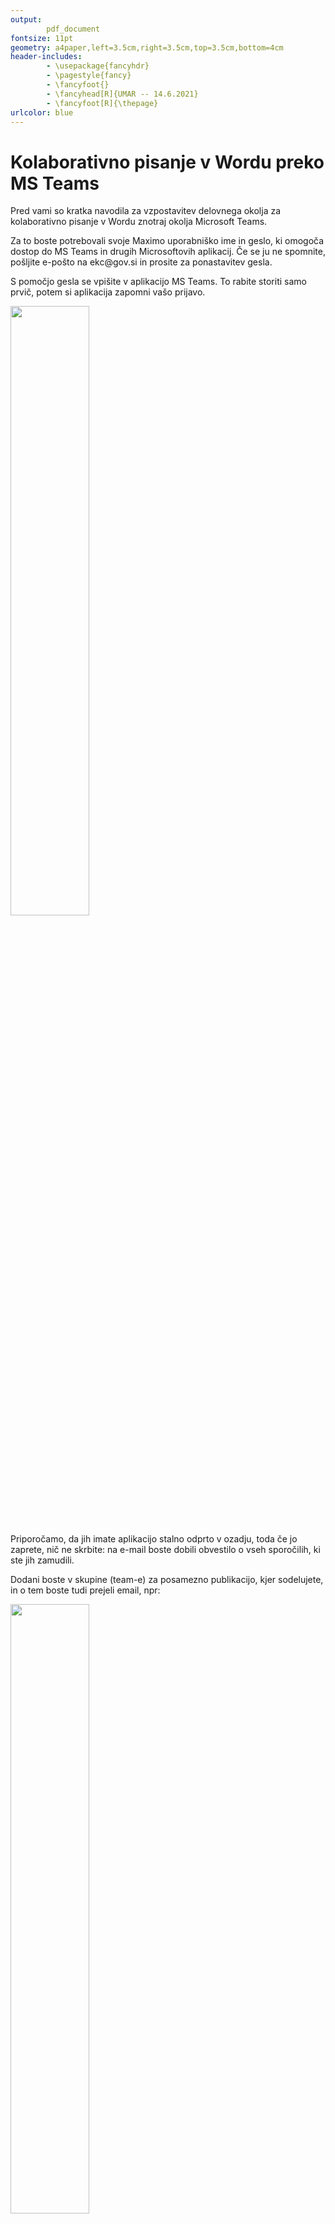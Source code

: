 ```yaml
---
output:
        pdf_document
fontsize: 11pt
geometry: a4paper,left=3.5cm,right=3.5cm,top=3.5cm,bottom=4cm
header-includes:
        - \usepackage{fancyhdr}
        - \pagestyle{fancy}
        - \fancyfoot{}
        - \fancyhead[R]{UMAR -- 14.6.2021}
        - \fancyfoot[R]{\thepage}
urlcolor: blue
---
```

        
\newpage


# Kolaborativno pisanje v Wordu preko MS Teams{-}

Pred vami so kratka navodila za vzpostavitev delovnega okolja za kolaborativno pisanje v Wordu znotraj okolja Microsoft Teams.  

Za to boste potrebovali svoje Maximo uporabniško ime in geslo, ki omogoča dostop do MS Teams in drugih Microsoftovih aplikacij. Če se ju ne spomnite, pošljite e-pošto na ekc@gov.si in prosite za ponastavitev gesla. 

S pomočjo gesla se vpišite v aplikacijo MS Teams. To rabite storiti samo prvič, potem si aplikacija zapomni vašo prijavo. 

![](../images/onedrive09.png){width=50%}


Priporočamo, da jih imate aplikacijo stalno odprto v ozadju, toda če jo zaprete, nič ne skrbite: na e-mail boste dobili obvestilo o vseh sporočilih, ki ste jih zamudili. 

Dodani boste v skupine (team-e) za posamezno publikacijo, kjer sodelujete, in o tem boste tudi prejeli email, npr: 

![](../images/onedrive06.png){width=50%}

V aplikaciji MS Teams boste  na levi strani zdaj tudi videli dodano novo skupino, katere del ste:

![](../images/onedrive05.png){width=50%}

Znotraj vsake skupine je vedno splošen kanal `General`, potem pa poljubno število drugih kanalov, ki jih ustvarite uporabniki. 

Urednik bo za vsako novo publikacijo odprl nov kanal in vas o tem obvestil, če sodelujete pri pisanju ali pri popravkih^[Obvestilo boste dobili preko Teamsov ali preko e-maila, če ga zgrešite tam.]. Hkrati vam bo tudi povedal, da je v skupno uporabo dal Word datoteko, ki jo najdete, tako da najprej na levi strani izberete pravi kanal, potem pa zgoraj izberete zavihek `Files`.

![](../images/onedrive07.png){width=90%}

Tam najdete ime Word datoteke, ki jo iščete in kliknete nanjo. 

![](../images/onedrive08.png){width=80%}


Datoteka se bo odprla kar neposredno v Teamsih, toda če jo želite urejati, jo morate odpreti v navadnem Wordu, torej v namizni aplikaciji. 

To naredite tako, da klikente na puščico poleg `Edit Document` oz. `Uredi dokument` zgoraj desno in izberete `Open in Desktop App` oz. `Odpri v namizni aplikaciji`.

![](../images/onedrive03.png){width=70%}

Tako imate datoteko zdaj odprto v svoji Word aplikaciji, vendar za razliko od situacije, na katero ste navajeni, v njej lahko dela več ljudi naenkrat. 

S klikom na gumb `Share` oz. `Deli` zgoraj desno boste na desni videli, kdo vse sodeluje na dokumentu.

![](../images/zotero14.png){width=40%}


Sočasno delo v praksi poteka tako, da le z manjšim zamikom vidite spremembe, ki jih v dokument vnašajo vaši soavtorji - in oni vaše. Shranjevanje načeloma ni potrebno, saj se vse spremembe shranijo avtomatično - vkolikor pa se niso, vas bo aplikacija sama opozorila, da jih je potrebno shraniti.

Da ne bi prišlo do navzkrižnega dela na istem odstavku, se posamezen odstavek zaklene za ostale uporabnike, kadar nekdo dela na njem, kar lahko tudi vidite, kot na primer tu: 


![](../images/onedrive04.png){width=50%}


Dogovorjeno je, da _lastnik_ dokumenta -- torej urednik -- vklopi sledenje spremembam in ga _zaklene_: tako ga ne more nihče ponesreči izklopiti. Tako ima samo urednik možnost sprejemati ali zavračati spremembe, ki jih ustvarite ostali avtorji.

Znotraj dokumenta lahko kot običajno dodajate tudi komentarje, hkrati pa imate zdaj za vsako publikacijo na voljo tudi poseben Teams kanal, kjer lahko s soavtorji debatirate o publikaciji. 


Ko je dokument končan in urejen in je skupno delo zaključeno, ga urednik prekopira v ustrezno mapo na G: disku. 
